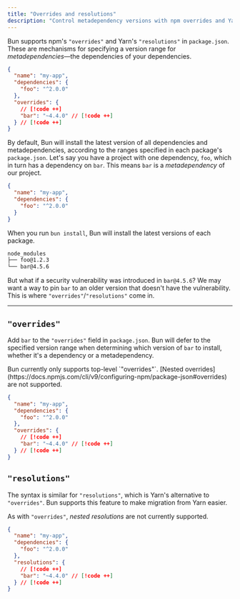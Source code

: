 ---
title: "Overrides and resolutions"
description: "Control metadependency versions with npm overrides and Yarn resolutions"
---

Bun supports npm's `"overrides"` and Yarn's `"resolutions"` in `package.json`. These are mechanisms for specifying a version range for _metadependencies_—the dependencies of your dependencies.

```json package.json icon="file-json"
{
  "name": "my-app",
  "dependencies": {
    "foo": "^2.0.0"
  },
  "overrides": {
    // [!code ++]
    "bar": "~4.4.0" // [!code ++]
  } // [!code ++]
}
```

By default, Bun will install the latest version of all dependencies and metadependencies, according to the ranges specified in each package's `package.json`. Let's say you have a project with one dependency, `foo`, which in turn has a dependency on `bar`. This means `bar` is a _metadependency_ of our project.

```json package.json icon="file-json"
{
  "name": "my-app",
  "dependencies": {
    "foo": "^2.0.0"
  }
}
```

When you run `bun install`, Bun will install the latest versions of each package.

```txt tree layout of node_modules icon="list-tree"
node_modules
├── foo@1.2.3
└── bar@4.5.6
```

But what if a security vulnerability was introduced in `bar@4.5.6`? We may want a way to pin `bar` to an older version that doesn't have the vulnerability. This is where `"overrides"`/`"resolutions"` come in.

---

## `"overrides"`

Add `bar` to the `"overrides"` field in `package.json`. Bun will defer to the specified version range when determining which version of `bar` to install, whether it's a dependency or a metadependency.

<Note>
  Bun currently only supports top-level `"overrides"`. [Nested
  overrides](https://docs.npmjs.com/cli/v9/configuring-npm/package-json#overrides) are not supported.
</Note>

```json package.json icon="file-json"
{
  "name": "my-app",
  "dependencies": {
    "foo": "^2.0.0"
  },
  "overrides": {
    // [!code ++]
    "bar": "~4.4.0" // [!code ++]
  } // [!code ++]
}
```

## `"resolutions"`

The syntax is similar for `"resolutions"`, which is Yarn's alternative to `"overrides"`. Bun supports this feature to make migration from Yarn easier.

As with `"overrides"`, _nested resolutions_ are not currently supported.

```json package.json icon="file-json"
{
  "name": "my-app",
  "dependencies": {
    "foo": "^2.0.0"
  },
  "resolutions": {
    // [!code ++]
    "bar": "~4.4.0" // [!code ++]
  } // [!code ++]
}
```
